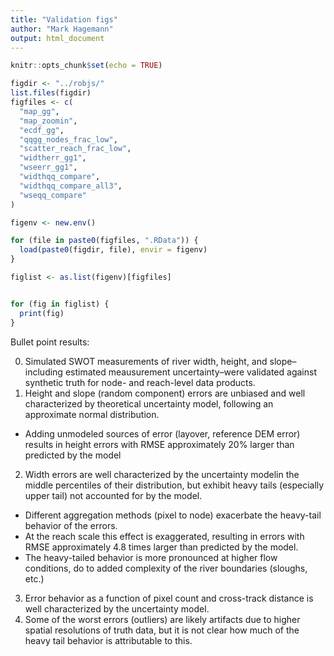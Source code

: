 ```yaml
---
title: "Validation figs"
author: "Mark Hagemann"
output: html_document
---
```


```r
knitr::opts_chunk$set(echo = TRUE)
```

```r
figdir <- "../robjs/"
list.files(figdir)
figfiles <- c(
  "map_gg",
  "map_zoomin",
  "ecdf_gg",
  "qqgg_nodes_frac_low",
  "scatter_reach_frac_low", 
  "widtherr_gg1", 
  "wseerr_gg1",
  "widthqq_compare",
  "widthqq_compare_all3",
  "wseqq_compare"
)

figenv <- new.env()

for (file in paste0(figfiles, ".RData")) {
  load(paste0(figdir, file), envir = figenv)
}

figlist <- as.list(figenv)[figfiles]


for (fig in figlist) {
  print(fig)
}

```


Bullet point results:

0. Simulated SWOT measurements of river width, height, and slope--including estimated meausurement uncertainty--were validated against synthetic truth for node- and reach-level data products. 
1. Height and slope (random component) errors are unbiased and well characterized by theoretical uncertainty model, following an approximate normal distribution. 
  - Adding unmodeled sources of error (layover, reference DEM error) results in height errors with RMSE approximately 20% larger than predicted by the model
2. Width errors are well characterized by the uncertainty modelin the middle percentiles of their distribution, but exhibit heavy tails (especially upper tail) not accounted for by the model.
  - Different aggregation methods (pixel to node) exacerbate the heavy-tail behavior of the errors. 
  - At the reach scale this effect is exaggerated, resulting in errors with RMSE approximately 4.8 times larger than predicted by the model. 
  - The heavy-tailed behavior is more pronounced at higher flow conditions, do to added complexity of the river boundaries (sloughs, etc.)
3. Error behavior as a function of pixel count and cross-track distance is well characterized by the uncertainty model.
4. Some of the worst errors (outliers) are likely artifacts due to higher spatial resolutions of truth data, but it is not clear how much of the heavy tail behavior is attributable to this. 











